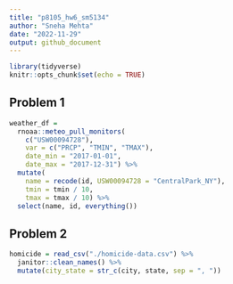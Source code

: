 ```yaml
---
title: "p8105_hw6_sm5134"
author: "Sneha Mehta"
date: "2022-11-29"
output: github_document
---
```


```r
library(tidyverse)
knitr::opts_chunk$set(echo = TRUE)
```

## Problem 1

```r
weather_df = 
  rnoaa::meteo_pull_monitors(
    c("USW00094728"),
    var = c("PRCP", "TMIN", "TMAX"), 
    date_min = "2017-01-01",
    date_max = "2017-12-31") %>%
  mutate(
    name = recode(id, USW00094728 = "CentralPark_NY"),
    tmin = tmin / 10,
    tmax = tmax / 10) %>%
  select(name, id, everything())
```

## Problem 2
```r
homicide = read_csv("./homicide-data.csv") %>% 
  janitor::clean_names() %>%
  mutate(city_state = str_c(city, state, sep = ", "))
```

